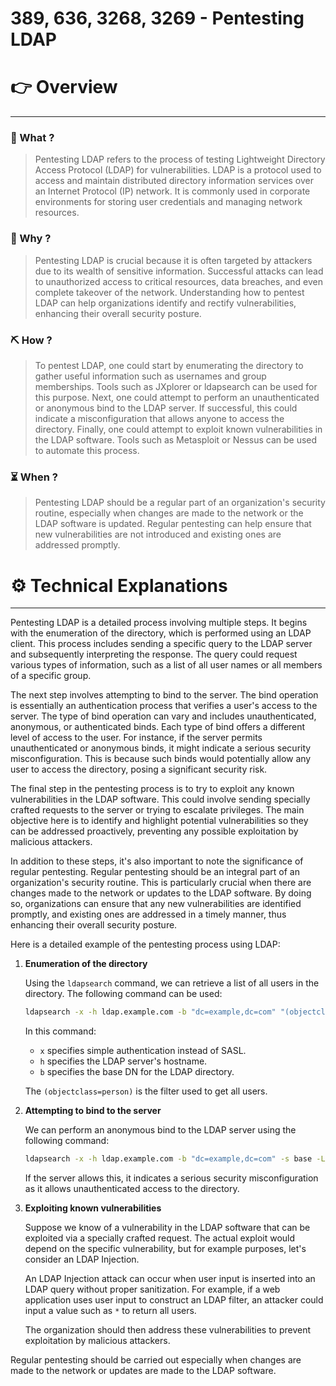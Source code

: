# 389, 636, 3268, 3269 - Pentesting LDAP


# 👉 Overview

---

### 👀 What ?

> Pentesting LDAP refers to the process of testing Lightweight Directory Access Protocol (LDAP) for vulnerabilities. LDAP is a protocol used to access and maintain distributed directory information services over an Internet Protocol (IP) network. It is commonly used in corporate environments for storing user credentials and managing network resources.
> 

### 🧐 Why ?

> Pentesting LDAP is crucial because it is often targeted by attackers due to its wealth of sensitive information. Successful attacks can lead to unauthorized access to critical resources, data breaches, and even complete takeover of the network. Understanding how to pentest LDAP can help organizations identify and rectify vulnerabilities, enhancing their overall security posture.
> 

### ⛏️ How ?

> To pentest LDAP, one could start by enumerating the directory to gather useful information such as usernames and group memberships. Tools such as JXplorer or ldapsearch can be used for this purpose. Next, one could attempt to perform an unauthenticated or anonymous bind to the LDAP server. If successful, this could indicate a misconfiguration that allows anyone to access the directory. Finally, one could attempt to exploit known vulnerabilities in the LDAP software. Tools such as Metasploit or Nessus can be used to automate this process.
> 

### ⏳ When ?

> Pentesting LDAP should be a regular part of an organization's security routine, especially when changes are made to the network or the LDAP software is updated. Regular pentesting can help ensure that new vulnerabilities are not introduced and existing ones are addressed promptly.
> 

# ⚙️ Technical Explanations

---

Pentesting LDAP is a detailed process involving multiple steps. It begins with the enumeration of the directory, which is performed using an LDAP client. This process includes sending a specific query to the LDAP server and subsequently interpreting the response. The query could request various types of information, such as a list of all user names or all members of a specific group.

The next step involves attempting to bind to the server. The bind operation is essentially an authentication process that verifies a user's access to the server. The type of bind operation can vary and includes unauthenticated, anonymous, or authenticated binds. Each type of bind offers a different level of access to the user. For instance, if the server permits unauthenticated or anonymous binds, it might indicate a serious security misconfiguration. This is because such binds would potentially allow any user to access the directory, posing a significant security risk.

The final step in the pentesting process is to try to exploit any known vulnerabilities in the LDAP software. This could involve sending specially crafted requests to the server or trying to escalate privileges. The main objective here is to identify and highlight potential vulnerabilities so they can be addressed proactively, preventing any possible exploitation by malicious attackers.

In addition to these steps, it's also important to note the significance of regular pentesting. Regular pentesting should be an integral part of an organization's security routine. This is particularly crucial when there are changes made to the network or updates to the LDAP software. By doing so, organizations can ensure that any new vulnerabilities are identified promptly, and existing ones are addressed in a timely manner, thus enhancing their overall security posture.

Here is a detailed example of the pentesting process using LDAP:

1. **Enumeration of the directory**
    
    Using the `ldapsearch` command, we can retrieve a list of all users in the directory. The following command can be used:
    
    ```bash
    ldapsearch -x -h ldap.example.com -b "dc=example,dc=com" "(objectclass=person)"
    
    ```
    
    In this command:
    
    - `x` specifies simple authentication instead of SASL.
    - `h` specifies the LDAP server's hostname.
    - `b` specifies the base DN for the LDAP directory.
    
    The `(objectclass=person)` is the filter used to get all users.
    
2. **Attempting to bind to the server**
    
    We can perform an anonymous bind to the LDAP server using the following command:
    
    ```bash
    ldapsearch -x -h ldap.example.com -b "dc=example,dc=com" -s base -LLL -x
    
    ```
    
    If the server allows this, it indicates a serious security misconfiguration as it allows unauthenticated access to the directory.
    
3. **Exploiting known vulnerabilities**
    
    Suppose we know of a vulnerability in the LDAP software that can be exploited via a specially crafted request. The actual exploit would depend on the specific vulnerability, but for example purposes, let's consider an LDAP Injection.
    
    An LDAP Injection attack can occur when user input is inserted into an LDAP query without proper sanitization. For example, if a web application uses user input to construct an LDAP filter, an attacker could input a value such as `*` to return all users.
    
    The organization should then address these vulnerabilities to prevent exploitation by malicious attackers.
    

Regular pentesting should be carried out especially when changes are made to the network or updates are made to the LDAP software.

